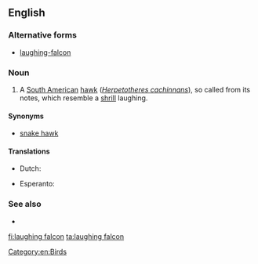 ==English==
===Alternative forms===
* [[laughing-falcon]]

===Noun===
{{en-noun}}

# A [[South American]] [[hawk]] (''[[Herpetotheres cachinnans]]''), so called from its notes, which resemble a [[shrill]] laughing.

====Synonyms====
*[[snake hawk]]

====Translations====
{{trans-top|South American hawk (''Herpetotheres cachinnans'')}}
* Dutch: {{t|nl|lachvalk}}
{{trans-mid}}
* Esperanto: {{t|eo|akaŭano}}
{{trans-bottom}}

===See also===
* {{pedia|laughing falcon}}

[[Category:en:Birds]]

[[fi:laughing falcon]]
[[ta:laughing falcon]]
